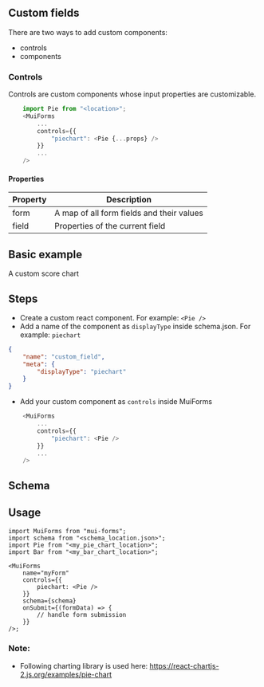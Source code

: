 ## Custom fields

There are two ways to add custom components:

-   controls
-   components

### Controls

Controls are custom components whose input properties are customizable.

```typescript
    import Pie from "<location>";
    <MuiForms
        ...
        controls={{
            "piechart": <Pie {...props} />
        }}
        ...
    />
```



#### Properties

| Property | Description                               |
| -------- | ----------------------------------------- |
| form     | A map of all form fields and their values |
| field    | Properties of the current field           |


## Basic example

A custom score chart

<ScoreChart />

## Steps

-   Create a custom react component. For example: `<Pie />`
-   Add a name of the component as `displayType` inside schema.json. For example: `piechart`

```json
{
    "name": "custom_field",
    "meta": {
        "displayType": "piechart"
    }
}
```

-   Add your custom component as `controls` inside MuiForms

```typescript
    <MuiForms
        ...
        controls={{
            "piechart": <Pie />
        }}
        ...
    />
```

## Schema


<SchemaViewer value={schema} />

## Usage

```tsx copy
import MuiForms from "mui-forms";
import schema from "<schema_location.json>";
import Pie from "<my_pie_chart_location>";
import Bar from "<my_bar_chart_location>";

<MuiForms
    name="myForm"
    controls={{
        piechart: <Pie />
    }}
    schema={schema}
    onSubmit={(formData) => {
        // handle form submission
    }}
/>;
```

### Note:

-   Following charting library is used here:
    https://react-chartjs-2.js.org/examples/pie-chart

